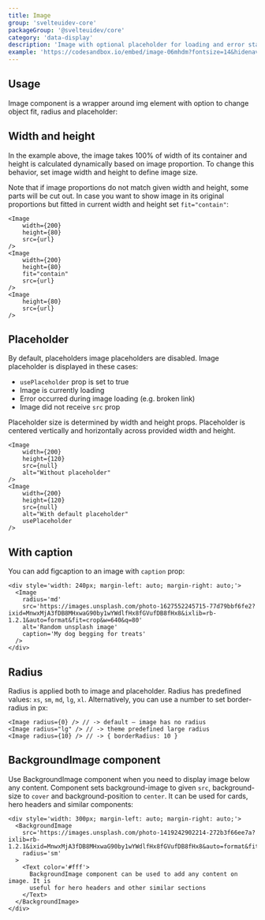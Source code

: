 ```yaml
---
title: Image
group: 'svelteuidev-core'
packageGroup: '@svelteuidev/core'
category: 'data-display'
description: 'Image with optional placeholder for loading and error state'
example: 'https://codesandbox.io/embed/image-06mhdm?fontsize=14&hidenavigation=1&module=%2FApp.svelte&theme=dark&view=preview'
---
```


## Usage

Image component is a wrapper around img element with option to change object fit, radius and placeholder:

## Width and height

In the example above, the image takes 100% of width of its container and height is calculated dynamically based on image proportion.
To change this behavior, set image width and height to define image size.

Note that if image proportions do not match given width and height, some parts will be cut out.
In case you want to show image in its original proportions but fitted in current width and height set `fit="contain"`:

```tsx
<Image
    width={200}
    height={80}
    src={url}
/>
<Image
    width={200}
    height={80}
    fit="contain"
    src={url}
/>
<Image
    height={80}
    src={url}
/>
```

## Placeholder

By default, placeholders image placeholders are disabled.
Image placeholder is displayed in these cases:

- `usePlaceholder` prop is set to true
- Image is currently loading
- Error occurred during image loading (e.g. broken link)
- Image did not receive `src` prop

Placeholder size is determined by width and height props.
Placeholder is centered vertically and horizontally across provided width and height.

```tsx
<Image
    width={200}
    height={120}
    src={null}
    alt="Without placeholder"
/>
<Image
    width={200}
    height={120}
    src={null}
    alt="With default placeholder"
    usePlaceholder
/>
```

## With caption

You can add figcaption to an image with `caption` prop:

```tsx
<div style='width: 240px; margin-left: auto; margin-right: auto;'>
  <Image
    radius='md'
    src='https://images.unsplash.com/photo-1627552245715-77d79bbf6fe2?ixid=MnwxMjA3fDB8MHxwaG90by1wYWdlfHx8fGVufDB8fHx8&ixlib=rb-1.2.1&auto=format&fit=crop&w=640&q=80'
    alt='Random unsplash image'
    caption='My dog begging for treats'
  />
</div>
```

## Radius

Radius is applied both to image and placeholder. Radius has predefined values: `xs`, `sm`, `md`, `lg`, `xl`. Alternatively, you can use a number to set border-radius in px:

```tsx
<Image radius={0} /> // -> default – image has no radius
<Image radius="lg" /> // -> theme predefined large radius
<Image radius={10} /> // -> { borderRadius: 10 }
```

## BackgroundImage component

Use BackgroundImage component when you need to display image below any content.
Component sets background-image to given `src`, background-size to `cover` and background-position to `center`.
It can be used for cards, hero headers and similar components:

```tsx
<div style='width: 300px; margin-left: auto; margin-right: auto;'>
  <BackgroundImage
    src='https://images.unsplash.com/photo-1419242902214-272b3f66ee7a?ixlib=rb-1.2.1&ixid=MnwxMjA3fDB8MHxwaG90by1wYWdlfHx8fGVufDB8fHx8&auto=format&fit=crop&w=720&q=80'
    radius='sm'
  >
    <Text color='#fff'>
      BackgroundImage component can be used to add any content on image. It is
      useful for hero headers and other similar sections
    </Text>
  </BackgroundImage>
</div>
```
